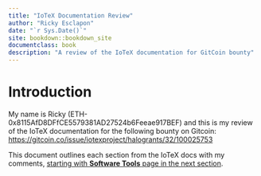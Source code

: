 ```yaml
---
title: "IoTeX Documentation Review"
author: "Ricky Esclapon"
date: "`r Sys.Date()`"
site: bookdown::bookdown_site
documentclass: book
description: "A review of the IoTeX documentation for GitCoin bounty"
---
```


# Introduction

My name is Ricky (ETH-0x8115AfD8DFfCE5579381AD27524b6Feeae917BEF) and this is my review of the IoTeX documentation for the following bounty on Gitcoin: <https://gitcoin.co/issue/iotexproject/halogrants/32/100025753>

This document outlines each section from the IoTeX docs with my comments, [starting with **Software Tools** page in the next section](#software-tools).
